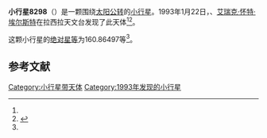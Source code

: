 {{Infobox planet
| bgcolour = #FFFFC0
| name = 8298 Loubna
| symbol = 
| image = 
| caption = 
| discovery = yes
| discovery_ref = 
| discoverer = {{link-en|亨利·德波鸿诺|Henri Debehogne}}、[[艾瑞克·怀特·埃尔斯特|艾瑞克·怀特·埃尔斯特]]
| discovery_site = [[拉西拉天文台|拉西拉天文台]] 
| discovered = 1993年1月22日
| designations = yes
| mp_name = 
| named_after = 
| alt_names = 1993 SQ10/ 1982 EH / 1995 EG1
| mp_category = [[主带小行星|主带小行星]]
| orbit_ref = <ref name="a">[http://ssd.jpl.nasa.gov/sbdb.cgi?sstr=8298 8298 Loubna] {{Wayback|url=http://ssd.jpl.nasa.gov/sbdb.cgi?sstr=8298 |date=20201124031350 }}，小行星數據庫瀏覽器（JPL Small-Body Database Browser）－[[美国国家航空航天局|美国国家航空航天局]]喷气推进实验室</ref>
| epoch = 2456400.5（2013年4月18日更新）
| aphelion = {{convert|2.4370824|AU|km|3|abbr=on|lk=out}}
| perihelion = {{convert|1.9386446|AU|km|3|abbr=on}}
| semimajor = {{convert|2.1878635|AU|km|3|abbr=on}}
| eccentricity = 0.1139097
| period = 1182.030691日<br />3.24[[儒略年|儒略年]]
| avg_speed = 
| inclination = 3.82615
| asc_node = 2.06690
| mean_anomaly = 
| arg_peri = 160.86497
| satellites = 
| physical_characteristics = yes
| dimensions = 
| mass = 
| density = 
| surface_grav = 
| escape_velocity = 
| sidereal_day = 
| axial_tilt = 
| pole_ecliptic_lat = 
| pole_ecliptic_lon = 
| albedo = 
| temperatures= 
| temp_name1 = 
| mean_temp_1 = 
| max_temp_1 = 
| temp_name2 = 
| max_temp_2 = 
| spectral_type = 
| abs_magnitude = 160.86497
}}

'''小行星8298'''（{{lang-en|8298 Loubna}}）是一颗围绕[[太阳|太阳]][[公转|公转]]的[[小行星|小行星]]。1993年1月22日，{{link-en|亨利·德波鸿诺|Henri Debehogne}}、[[艾瑞克·怀特·埃尔斯特|艾瑞克·怀特·埃尔斯特]]在拉西拉天文台发现了此天体<ref name="a" /><ref>{{cite news|title=小行星列表|url=http://cfa-www.harvard.edu/iau/lists/NumberedMPs.txt|accessdate=2013-07-08|newspaper=哈佛大学|archive-date=2008-05-17|archive-url=https://web.archive.org/web/20080517010638/http://cfa-www.harvard.edu/iau/lists/NumberedMPs.txt|dead-url=no}}</ref>。

这颗小行星的[[绝对星等|绝对星等]]为160.86497等<ref name="a" />。

==参考文献==
{{reflist}}
{{Minor Planet Number|[[小行星8297|小行星8297]]|[[小行星8299|小行星8299]]}}

{{小天体}}
{{asteroid-stub}}

[[Category:小行星带天体|Category:小行星带天体]]
[[Category:1993年发现的小行星|Category:1993年发现的小行星]]